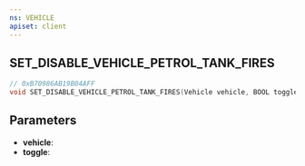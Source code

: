 ```yaml
---
ns: VEHICLE
apiset: client
---
```

## SET_DISABLE_VEHICLE_PETROL_TANK_FIRES

```c
// 0xB70986AB19B04AFF
void SET_DISABLE_VEHICLE_PETROL_TANK_FIRES(Vehicle vehicle, BOOL toggle);
```


## Parameters
* **vehicle**:
* **toggle**: